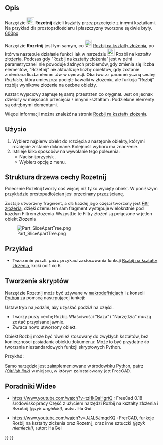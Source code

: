 <languages/>

{{Docnav/pl
|[[Part_BooleanFragments/pl|Fragmentacja funkcją logiczną]]
|[[Part_Slice/pl|Rozbij na kształty złożenia]]
|[[Part_Workbench/pl|środowisko pracy Część]]
|IconL=Part_BooleanFragments.svg
|IconR=Part_Slice.svg
|IconC=Workbench_Part.svg
}}

{{GuiCommand/pl
|Name=Part SliceApart
|Name/pl=Część: Rozetnij
|MenuLocation=Część → Rozdziel → Rozetnij
|Workbenches=[[Part_Workbench/pl|Część]]
|Version=0.18
|SeeAlso=[[Part_Slice/pl|Krojenie]], [[Part_ExplodeCompound/pl|Rozbij kształt złożony]]
}}

<span id="Description"></span>
==Opis== 

Narzędzie [[Image:Part_SliceApart.svg|24px]] '''Rozetnij''' dzieli kształty przez przecięcie z innymi kształtami. Na przykład dla prostopadłościanu i płaszczyzny tworzone są dwie bryły.
<br>

[[image:Part_Slice_Demo.png|600px]]

{{Caption| Powyżej: elementy zostały później ręcznie rozsunięte, aby uwidocznić cięcie.}}

Narzędzie '''Rozetnij''' jest tym samym, co [[Image:Part_Slice.svg|24px|link=Part_Slice/pl]] [[Part_Slice/pl|Rozbij na kształty złożenia]], po którym następuje działanie funkcji jak w narzędziu [[Image:Part_ExplodeCompound.svg|24px|link=Part_ExplodeCompound/pl]] [[Part_ExplodeCompound/pl|Rozbij na kształty złożenia]]. Podczas gdy "Rozbij na kształty złożenia" jest w pełni parametryczne i nie powoduje żadnych problemów, gdy zmienia się liczba elementów, "Rozetnij" nie aktualizuje liczby obiektów, gdy zostanie zmieniona liczba elementów w operacji.
Oba tworzą parametryczną cechę ''Rozbicia'', która umieszcza pocięte kawałki w złożeniu, ale funkcja "Rozbij" rozbija wynikowe złożenie na osobne obiekty.

Kształt wyjściowy zajmuje tę samą przestrzeń co oryginał. Jest on jednak dzielony w miejscach przecięcia z innymi kształtami. Podzielone elementy są odrębnymi elementami. 

Więcej informacji można znaleźć na stronie [[Part_Slice/pl|Rozbij na kształty złożenia]].

<span id="Usage"></span>
==Użycie==

# Wybierz najpierw obiekt do rozcięcia a następnie obiekty, którymi rozcięcie zostanie dokonane. Kolejność wyboru ma znaczenie.
# Istnieje kilka sposobów na wywołanie tego polecenia:
#* Naciśnij przycisk {{Button|[[Image:Part_SliceApart.svg|16px]] [[Part_SliceApart/pl|Rozetnij]]}}.
#* Wybierz opcję {{MenuCommand|Część → Rozdziel → Rozetnij}} z menu.

<span id="Tree_structure_of_Slice_Apart"></span>
==Struktura drzewa cechy Rozetnij==

Polecenie Rozetnij tworzy coś więcej niż tylko wycięty obiekt. W poniższym przykładzie prostopadłościan jest przecinany przez ścianę.

Zostaje utworzony fragment, a dla każdej jego części tworzony jest [[Part_CompoundFilter/pl|Filtr złożenia]], dzięki czemu ten sam fragment występuje wielokrotnie pod każdym Filtrem złożenia. Wszystkie te Filtry złożeń są połączone w jeden obiekt Złożenia.

[[Image:Part_SliceApartTree.png]]

<span id="Example"></span>
==Przykład==

* Tworzenie puzzli: patrz przykład zastosowania funkcji [[Part_Slice/pl|Rozbij na kształty złożenia]], kroki od 1 do 6.

<span id="Scripting"></span>
==Tworzenie skryptów== 

Narzędzie Rozetnij może być używane w [[Macros/pl|makrodefinicjach]] i z konsoli [[Python/pl|Python]] za pomocą następującej funkcji:
 {{incode|BOPTools.SplitFeatures.makeSlice(name)}}

Ustaw tryb na ''podziel'', aby uzyskać podział na części.

* Tworzy pusty cechę Rozbij. Właściwości "Baza" i "Narzędzia" muszą zostać przypisane jawnie.
* Zwraca nowo utworzony obiekt.

Obiekt Rozbij może być również stosowany do zwykłych kształtów, bez konieczności posiadania obiektu dokumentu:
{{Code|code=BOPTools.SplitAPI.slice(base_shape, tool_shapes, mode, tolerance = 0.0)}}
Może to być przydatne do tworzenia niestandardowych funkcji skryptowych Python.


Przykład:
{{code|code=
import BOPTools.SplitFeatures
j = BOPTools.SplitFeatures.makeSlice(name= 'Slice')
j.Base = FreeCADGui.Selection.getSelection()[0]
j.Tools = FreeCADGui.Selection.getSelection()[1:]
}}

Samo narzędzie jest zaimplementowane w środowisku Python, patrz {{FileName|/Mod/Part/BOPTools/SplitFeatures.py}} ''([https://github.com/FreeCAD/FreeCAD/blob/master/src/Mod/Part/BOPTools/SplitFeatures.py GitHub link])'' w miejscu, w którym zainstalowany jest FreeCAD.

<span id="Video-Tutorials"></span>
==Poradniki Wideo== 

* https://www.youtube.com/watch?v=tzHkQaHgrfQ : FreeCad 0.18 środowisko pracy Część z użyciem narzędzi Rozbij na kształty złożenia i Rozetnij ''(język angielski)'', autor: Ha Gei

* https://www.youtube.com/watch?v=JJAL5JmqqKQ : FreeCAD, funkcje Rozbij na kształty złożenia oraz Rozetnij, oraz inne sztuczki ''(język niemiecki)'', autor: Ha Gei


{{Docnav/pl
|[[Part_BooleanFragments/pl|Fragmentacja funkcją logiczną]]
|[[Part_Slice/pl|Rozbij na kształty złożenia]]
|[[Part_Workbench/pl|środowisko pracy Część]]
|IconL=Part_BooleanFragments.svg
|IconR=Part_Slice.svg
|IconC=Workbench_Part.svg
}}

{{Part Tools navi{{#translation:}}}}
{{Userdocnavi{{#translation:}}}}